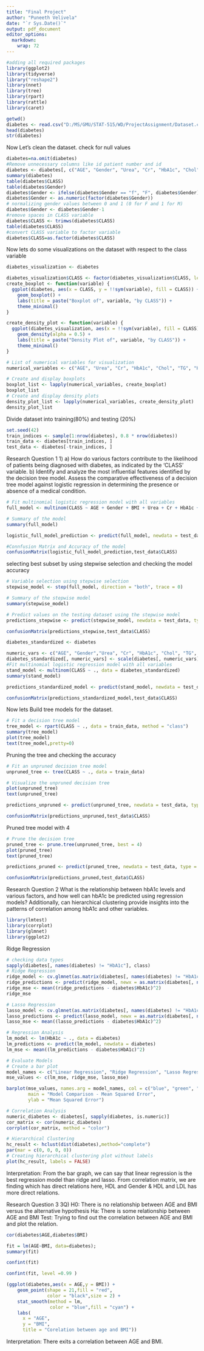 ```yaml
---
title: "Final Project"
author: "Puneeth Velivela"
date: "`r Sys.Date()`"
output: pdf_document
editor_options: 
  markdown: 
    wrap: 72
---
```


```r
#adding all required packages
library(ggplot2)
library(tidyverse)
library("reshape2")
library(nnet)
library(tree)
library(rpart)
library(rattle)
library(caret)
```

```r
getwd()
diabetes <- read.csv("D:/MS/GMU/STAT-515/WD/ProjectAssignment/Dataset.csv")
head(diabetes)
str(diabetes)
```

Now Let's clean the dataset. check for null values

```r
diabetes=na.omit(diabetes)
#Remove unnecessary columns like id patient number and id
diabetes <- diabetes[, c("AGE", "Gender", "Urea", "Cr", "HbA1c", "Chol", "TG", "HDL", "LDL", "VLDL", "BMI", "CLASS")]
summary(diabetes)
table(diabetes$CLASS)
table(diabetes$Gender)
diabetes$Gender <- ifelse(diabetes$Gender == "f", "F", diabetes$Gender)
diabetes$Gender <- as.numeric(factor(diabetes$Gender))
# normalizing gender values between 0 and 1 (0 for F and 1 for M)
diabetes$Gender <- diabetes$Gender-1
#remove spaces in CLASS variable
diabetes$CLASS <- trimws(diabetes$CLASS)
table(diabetes$CLASS)
#convert CLASS variable to factor variable
diabetes$CLASS=as.factor(diabetes$CLASS)
```

Now lets do some visualizations on the dataset with respect to the class
variable

```r

diabetes_visualization <- diabetes

diabetes_visualization$CLASS <- factor(diabetes_visualization$CLASS, levels = c("N", "P", "Y"))
create_boxplot <- function(variable) {
  ggplot(diabetes, aes(x = CLASS, y = !!sym(variable), fill = CLASS)) +
    geom_boxplot() +
    labs(title = paste("Boxplot of", variable, "by CLASS")) +
    theme_minimal()
}

create_density_plot <- function(variable) {
  ggplot(diabetes_visualization, aes(x = !!sym(variable), fill = CLASS)) +
    geom_density(alpha = 0.5) +
    labs(title = paste("Density Plot of", variable, "by CLASS")) +
    theme_minimal()
}

# List of numerical variables for visualization
numerical_variables <- c("AGE", "Urea", "Cr", "HbA1c", "Chol", "TG", "HDL", "LDL", "VLDL", "BMI")

# Create and display boxplots
boxplot_list <- lapply(numerical_variables, create_boxplot)
boxplot_list
# Create and display density plots
density_plot_list <- lapply(numerical_variables, create_density_plot)
density_plot_list
```

Divide dataset into training(80%) and testing (20%)

```r
set.seed(42)
train_indices <- sample(1:nrow(diabetes), 0.8 * nrow(diabetes))
train_data <- diabetes[train_indices, ]
test_data <- diabetes[-train_indices, ]
```

Research Question 1 1) a) How do various factors contribute to the
likelihood of patients being diagnosed with diabetes, as indicated by
the 'CLASS' variable. b) Identify and analyze the most influential
features identified by the decision tree model. Assess the comparative
effectiveness of a decision tree model against logistic regression in
determining the presence or absence of a medical condition.

```r
# Fit multinomial logistic regression model with all variables
full_model <- multinom(CLASS ~ AGE + Gender + BMI + Urea + Cr + HbA1c + Chol + TG + HDL + LDL + VLDL, data = train_data)

# Summary of the model
summary(full_model)

logistic_full_model_prediction <- predict(full_model, newdata = test_data, type = "class")

#Connfusion Matrix and Accuracy of the model
confusionMatrix(logistic_full_model_prediction,test_data$CLASS)
```

selecting best subset by using stepwise selection and checking the model
accuracy

```r
# Variable selection using stepwise selection
stepwise_model <- step(full_model, direction = "both", trace = 0)

# Summary of the stepwise model
summary(stepwise_model)

# Predict values on the testing dataset using the stepwise model
predictions_stepwise <- predict(stepwise_model, newdata = test_data, type = "class")

confusionMatrix(predictions_stepwise,test_data$CLASS)
```

```r
diabetes_standardized <- diabetes

numeric_vars <- c("AGE", "Gender","Urea", "Cr", "HbA1c", "Chol", "TG", "HDL", "LDL", "VLDL", "BMI")
diabetes_standardized[, numeric_vars] <- scale(diabetes[, numeric_vars])
#Fit multinomial logistic regression model with all variables
stand_model <- multinom(CLASS ~ ., data = diabetes_standardized)
summary(stand_model)

predictions_standardized_model <- predict(stand_model, newdata = test_data, type = "class")

confusionMatrix(predictions_standardized_model,test_data$CLASS)
```

Now lets Build tree models for the dataset.

```r
# Fit a decision tree model
tree_model <- rpart(CLASS ~ ., data = train_data, method = "class")
summary(tree_model)
plot(tree_model)
text(tree_model,pretty=0)
```

Pruning the tree and checking the accuracy

```r

# Fit an unpruned decision tree model
unpruned_tree <- tree(CLASS ~ ., data = train_data)

# Visualize the unpruned decision tree
plot(unpruned_tree)
text(unpruned_tree)

predictions_unpruned <- predict(unpruned_tree, newdata = test_data, type = "class")

confusionMatrix(predictions_unpruned,test_data$CLASS)
```

Pruned tree model with 4

```r

# Prune the decision tree
pruned_tree <- prune.tree(unpruned_tree, best = 4)  
plot(pruned_tree)
text(pruned_tree)

predictions_pruned <- predict(pruned_tree, newdata = test_data, type = "class")

confusionMatrix(predictions_pruned,test_data$CLASS)
```

Research Question 2 What is the relationship between hbA1c levels and
various factors, and how well can hbA1c be predicted using regression
models? Additionally, can hierarchical clustering provide insights into
the patterns of correlation among hbA1c and other variables.

```r
library(lmtest)
library(corrplot)
library(glmnet)
library(ggplot2)
```

Ridge Regression

```r
# checking data types
sapply(diabetes[, names(diabetes) != "HbA1c"], class)
# Ridge Regression
ridge_model <- cv.glmnet(as.matrix(diabetes[, names(diabetes) != "HbA1c"]), diabetes$HbA1c, alpha = 0)
ridge_predictions <- predict(ridge_model, newx = as.matrix(diabetes[, names(diabetes) != "HbA1c"]))
ridge_mse <- mean((ridge_predictions - diabetes$HbA1c)^2)
ridge_mse

# Lasso Regression
lasso_model <- cv.glmnet(as.matrix(diabetes[, names(diabetes) != "HbA1c"]), diabetes$HbA1c, alpha = 1)
lasso_predictions <- predict(lasso_model, newx = as.matrix(diabetes[, names(diabetes) != "HbA1c"]))
lasso_mse <- mean((lasso_predictions - diabetes$HbA1c)^2)

# Regression Analysis
lm_model <- lm(HbA1c ~ ., data = diabetes)
lm_predictions <- predict(lm_model, newdata = diabetes)
lm_mse <- mean((lm_predictions - diabetes$HbA1c)^2)

# Evaluate Models
# Create a bar plot
model_names <- c("Linear Regression", "Ridge Regression", "Lasso Regression")
mse_values <- c(lm_mse, ridge_mse, lasso_mse)

barplot(mse_values, names.arg = model_names, col = c("blue", "green", "red"),
        main = "Model Comparison - Mean Squared Error",
        ylab = "Mean Squared Error")

# Correlation Analysis
numeric_diabetes <- diabetes[, sapply(diabetes, is.numeric)]
cor_matrix <- cor(numeric_diabetes)
corrplot(cor_matrix, method = "color")

# Hierarchical Clustering
hc_result <- hclust(dist(diabetes),method="complete")
par(mar = c(0, 0, 0, 0))
# Creating hierarchical clustering plot without labels
plot(hc_result, labels = FALSE)
```

Interpretation: From the bar graph, we can say that linear regression is
the best regression model than ridge and lasso. From correlation matrix,
we are finding which has direct relations here, HDL and Gender & HDL and
LDL has more direct relations.

Research Question 3 3Q) H0: There is no relationship between AGE and BMI
versus the alternative hypothesis Ha: There is some relationship between
AGE and BMI Test: Trying to find out the correlation between AGE and BMI
and plot the relation.

```r
cor(diabetes$AGE,diabetes$BMI)

fit = lm(AGE~BMI, data=diabetes);
summary(fit)

confint(fit)

confint(fit, level =0.99 )

(ggplot(diabetes,aes(x = AGE,y = BMI)) +
    geom_point(shape = 21,fill = "red",
               color = "black",size = 2) +
    stat_smooth(method = lm,
                color = "blue",fill = "cyan") +
    labs(
      x = "AGE",
      y = "BMI",
      title = "Corelation between age and BMI"))
```

Interpretation: There exits a correlation between AGE and BMI.
